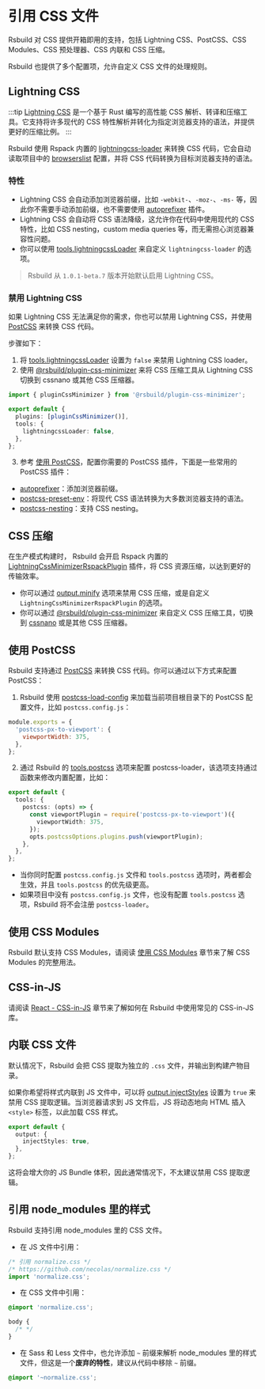 # 引用 CSS 文件

Rsbuild 对 CSS 提供开箱即用的支持，包括 Lightning CSS、PostCSS、CSS Modules、CSS 预处理器、CSS 内联和 CSS 压缩。

Rsbuild 也提供了多个配置项，允许自定义 CSS 文件的处理规则。

## Lightning CSS

:::tip
[Lightning CSS](https://lightningcss.dev) 是一个基于 Rust 编写的高性能 CSS 解析、转译和压缩工具。它支持将许多现代的 CSS 特性解析并转化为指定浏览器支持的语法，并提供更好的压缩比例。
:::

Rsbuild 使用 Rspack 内置的 [lightningcss-loader](https://www.rspack.dev/guide/features/builtin-lightningcss-loader) 来转换 CSS 代码，它会自动读取项目中的 [browserslist](/guide/advanced/browserslist) 配置，并将 CSS 代码转换为目标浏览器支持的语法。

### 特性

- Lightning CSS 会自动添加浏览器前缀，比如 `-webkit-`、`-moz-`、`-ms-` 等，因此你不需要手动添加前缀，也不需要使用 [autoprefixer](https://github.com/postcss/autoprefixer) 插件。
- Lightning CSS 会自动将 CSS 语法降级，这允许你在代码中使用现代的 CSS 特性，比如 CSS nesting，custom media queries 等，而无需担心浏览器兼容性问题。
- 你可以使用 [tools.lightningcssLoader](/config/tools/lightningcss-loader) 来自定义 `lightningcss-loader` 的选项。

> Rsbuild 从 `1.0.1-beta.7` 版本开始默认启用 Lightning CSS。

### 禁用 Lightning CSS

如果 Lightning CSS 无法满足你的需求，你也可以禁用 Lightning CSS，并使用 [PostCSS](#使用-postcss) 来转换 CSS 代码。

步骤如下：

1. 将 [tools.lightningcssLoader](/config/tools/lightningcss-loader) 设置为 `false` 来禁用 Lightning CSS loader。
2. 使用 [@rsbuild/plugin-css-minimizer](https://github.com/rspack-contrib/rsbuild-plugin-css-minimizer) 来将 CSS 压缩工具从 Lightning CSS 切换到 cssnano 或其他 CSS 压缩器。

```ts title="rsbuild.config.ts"
import { pluginCssMinimizer } from '@rsbuild/plugin-css-minimizer';

export default {
  plugins: [pluginCssMinimizer()],
  tools: {
    lightningcssLoader: false,
  },
};
```

3. 参考 [使用 PostCSS](#使用-postcss)，配置你需要的 PostCSS 插件，下面是一些常用的 PostCSS 插件：

- [autoprefixer](https://github.com/postcss/autoprefixer)：添加浏览器前缀。
- [postcss-preset-env](https://github.com/csstools/postcss-plugins/tree/main/plugin-packs/postcss-preset-env)：将现代 CSS 语法转换为大多数浏览器支持的语法。
- [postcss-nesting](https://github.com/csstools/postcss-plugins/tree/main/plugins/postcss-nesting)：支持 CSS nesting。

## CSS 压缩

在生产模式构建时， Rsbuild 会开启 Rspack 内置的 [LightningCssMinimizerRspackPlugin](https://rspack.dev/plugins/rspack/lightning-css-minimizer-rspack-plugin) 插件，将 CSS 资源压缩，以达到更好的传输效率。

- 你可以通过 [output.minify](/config/output/minify) 选项来禁用 CSS 压缩，或是自定义 `LightningCssMinimizerRspackPlugin` 的选项。
- 你可以通过 [@rsbuild/plugin-css-minimizer](https://github.com/rspack-contrib/rsbuild-plugin-css-minimizer) 来自定义 CSS 压缩工具，切换到 [cssnano](https://github.com/cssnano/cssnano) 或是其他 CSS 压缩器。

## 使用 PostCSS

Rsbuild 支持通过 [PostCSS](https://postcss.org/) 来转换 CSS 代码。你可以通过以下方式来配置 PostCSS：

1. Rsbuild 使用 [postcss-load-config](https://github.com/postcss/postcss-load-config) 来加载当前项目根目录下的 PostCSS 配置文件，比如 `postcss.config.js`：

```js title="postcss.config.js"
module.exports = {
  'postcss-px-to-viewport': {
    viewportWidth: 375,
  },
};
```

2. 通过 Rsbuild 的 [tools.postcss](/config/tools/postcss) 选项来配置 postcss-loader，该选项支持通过函数来修改内置配置，比如：

```ts title="rsbuild.config.ts"
export default {
  tools: {
    postcss: (opts) => {
      const viewportPlugin = require('postcss-px-to-viewport')({
        viewportWidth: 375,
      });
      opts.postcssOptions.plugins.push(viewportPlugin);
    },
  },
};
```

- 当你同时配置 `postcss.config.js` 文件和 `tools.postcss` 选项时，两者都会生效，并且 `tools.postcss` 的优先级更高。
- 如果项目中没有 `postcss.config.js` 文件，也没有配置 `tools.postcss` 选项，Rsbuild 将不会注册 `postcss-loader`。

## 使用 CSS Modules

Rsbuild 默认支持 CSS Modules，请阅读 [使用 CSS Modules](/guide/basic/css-modules) 章节来了解 CSS Modules 的完整用法。

## CSS-in-JS

请阅读 [React - CSS-in-JS](/guide/framework/react#css-in-js) 章节来了解如何在 Rsbuild 中使用常见的 CSS-in-JS 库。

## 内联 CSS 文件

默认情况下，Rsbuild 会把 CSS 提取为独立的 `.css` 文件，并输出到构建产物目录。

如果你希望将样式内联到 JS 文件中，可以将 [output.injectStyles](/config/output/inject-styles) 设置为 `true` 来禁用 CSS 提取逻辑。当浏览器请求到 JS 文件后，JS 将动态地向 HTML 插入 `<style>` 标签，以此加载 CSS 样式。

```ts
export default {
  output: {
    injectStyles: true,
  },
};
```

这将会增大你的 JS Bundle 体积，因此通常情况下，不太建议禁用 CSS 提取逻辑。

## 引用 node_modules 里的样式

Rsbuild 支持引用 node_modules 里的 CSS 文件。

- 在 JS 文件中引用：

```ts title="src/index.js"
/* 引用 normalize.css */
/* https://github.com/necolas/normalize.css */
import 'normalize.css';
```

- 在 CSS 文件中引用：

```css title="src/index.css"
@import 'normalize.css';

body {
  /* */
}
```

- 在 Sass 和 Less 文件中，也允许添加 `~` 前缀来解析 node_modules 里的样式文件，但这是一个**废弃的特性**，建议从代码中移除 `~` 前缀。

```scss title="src/index.scss"
@import '~normalize.css';
```
